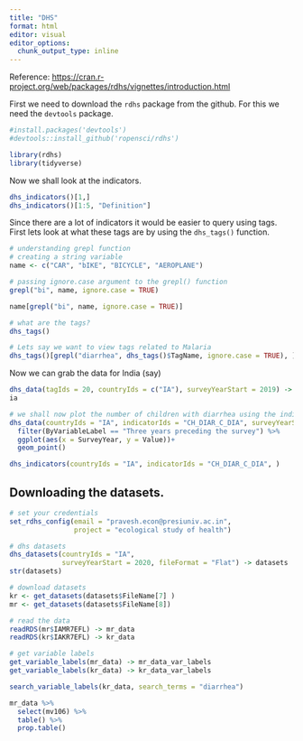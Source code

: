 ```yaml
---
title: "DHS"
format: html
editor: visual
editor_options: 
  chunk_output_type: inline
---
```


Reference: <https://cran.r-project.org/web/packages/rdhs/vignettes/introduction.html>

First we need to download the `rdhs` package from the github. For this we need the `devtools` package.

```r
#install.packages('devtools')
#devtools::install_github('ropensci/rdhs')

library(rdhs)
library(tidyverse)
```

Now we shall look at the indicators.

```r
dhs_indicators()[1,]
dhs_indicators()[1:5, "Definition"]
```

Since there are a lot of indicators it would be easier to query using tags. First lets look at what these tags are by using the `dhs_tags()` function.

```r
# understanding grepl function
# creating a string variable
name <- c("CAR", "bIKE", "BICYCLE", "AEROPLANE")

# passing ignore.case argument to the grepl() function
grepl("bi", name, ignore.case = TRUE)

name[grepl("bi", name, ignore.case = TRUE)]
```

```r
# what are the tags?
dhs_tags()

# Lets say we want to view tags related to Malaria
dhs_tags()[grepl("diarrhea", dhs_tags()$TagName, ignore.case = TRUE), ]
```

Now we can grab the data for India (say)

```r
dhs_data(tagIds = 20, countryIds = c("IA"), surveyYearStart = 2019) -> ia
ia
```

```r
# we shall now plot the number of children with diarrhea using the indicator IDs for India and this will be for the DHS survey years after 2010. 
dhs_data(countryIds = "IA", indicatorIds = "CH_DIAR_C_DIA", surveyYearStart = 2010) %>% 
  filter(ByVariableLabel == "Three years preceding the survey") %>% 
  ggplot(aes(x = SurveyYear, y = Value))+
  geom_point()
```

```r
dhs_indicators(countryIds = "IA", indicatorIds = "CH_DIAR_C_DIA", )
```

## Downloading the datasets.

```r
# set your credentials
set_rdhs_config(email = "pravesh.econ@presiuniv.ac.in",
                project = "ecological study of health")
```

```r
# dhs datasets
dhs_datasets(countryIds = "IA",
             surveyYearStart = 2020, fileFormat = "Flat") -> datasets
str(datasets)
```

```r
# download datasets
kr <- get_datasets(datasets$FileName[7] ) 
mr <- get_datasets(datasets$FileName[8])

# read the data
readRDS(mr$IAMR7EFL) -> mr_data 
readRDS(kr$IAKR7EFL) -> kr_data

# get variable labels
get_variable_labels(mr_data) -> mr_data_var_labels
get_variable_labels(kr_data) -> kr_data_var_labels

search_variable_labels(kr_data, search_terms = "diarrhea")
```

```r
mr_data %>% 
  select(mv106) %>% 
  table() %>% 
  prop.table()


```
